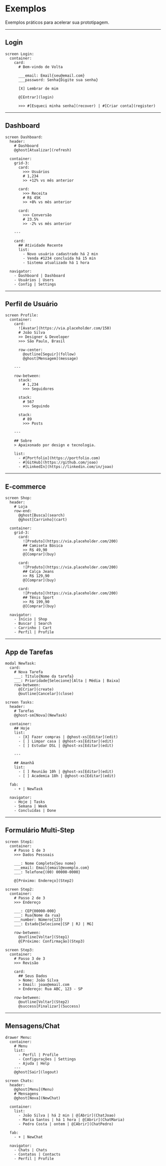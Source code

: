 # Exemplos


Exemplos práticos para acelerar sua prototipagem.

---

## Login

<DslExample title="Tela de Login" heightClassName="h-56">

```dsl
screen Login:
  container:
    card:
      # Bem-vindo de Volta
      
      ___email: Email{seu@email.com}
      ___password: Senha{Digite sua senha}
      
      [X] Lembrar de mim
      
      @[Entrar](login)
      
      >>> #[Esqueci minha senha](recover) | #[Criar conta](register)
```

</DslExample>

---

## Dashboard

<DslExample title="Dashboard com Métricas" heightClassName="h-64">

```dsl
screen Dashboard:
  header:
    # Dashboard
    @ghost[Atualizar](refresh)
  
  container:
    grid-3:
      card:
        >>> Usuários
        # 1,234
        >> +12% vs mês anterior
      
      card:
        >>> Receita
        # R$ 45K
        >> +8% vs mês anterior
      
      card:
        >>> Conversão
        # 23.5%
        >> -2% vs mês anterior
    
    ---
    
    card:
      ## Atividade Recente
      list:
        - Novo usuário cadastrado há 2 min
        - Venda #1234 concluída há 15 min
        - Sistema atualizado há 1 hora
  
  navigator:
    - Dashboard | Dashboard
    - Usuários | Users
    - Config | Settings
```

</DslExample>

---

## Perfil de Usuário

<DslExample title="Perfil Social" heightClassName="h-72">

```dsl
screen Profile:
  container:
    card:
      ![Avatar](https://via.placeholder.com/150)
      # João Silva
      >> Designer & Developer
      >>> São Paulo, Brasil
      
      row-center:
        @outline[Seguir](follow)
        @ghost[Mensagem](message)
    
    ---
    
    row-between:
      stack:
        # 1,234
        >>> Seguidores
      
      stack:
        # 567
        >>> Seguindo
      
      stack:
        # 89
        >>> Posts
    
    ---
    
    ## Sobre
    > Apaixonado por design e tecnologia.
    
    list:
      - #[Portfolio](https://portfolio.com)
      - #[GitHub](https://github.com/joao)
      - #[LinkedIn](https://linkedin.com/in/joao)
```

</DslExample>

---

## E-commerce

<DslExample title="Loja de Produtos" heightClassName="h-72">

```dsl
screen Shop:
  header:
    # Loja
    row-end:
      @ghost[Busca](search)
      @ghost[Carrinho](cart)
  
  container:
    grid-3:
      card:
        ![Produto](https://via.placeholder.com/200)
        ## Camiseta Básica
        >> R$ 49,90
        @[Comprar](buy)
      
      card:
        ![Produto](https://via.placeholder.com/200)
        ## Calça Jeans
        >> R$ 129,90
        @[Comprar](buy)
      
      card:
        ![Produto](https://via.placeholder.com/200)
        ## Tênis Sport
        >> R$ 199,90
        @[Comprar](buy)
  
  navigator:
    - Início | Shop
    - Buscar | Search
    - Carrinho | Cart
    - Perfil | Profile
```

</DslExample>

---

## App de Tarefas

<DslExample title="Lista de Tarefas" heightClassName="h-64">

```dsl
modal NewTask:
  card:
    # Nova Tarefa
    ___: Título{Nome da tarefa}
    ___: Prioridade{Selecione}[Alta | Média | Baixa]
    row-between:
      @[Criar](create)
      @outline[Cancelar](close)

screen Tasks:
  header:
    # Tarefas
    @ghost-sm[Nova](NewTask)
  
  container:
    ## Hoje
    list:
      - [X] Fazer compras | @ghost-xs[Editar](edit)
      - [ ] Limpar casa | @ghost-xs[Editar](edit)
      - [ ] Estudar DSL | @ghost-xs[Editar](edit)
    
    ---
    
    ## Amanhã
    list:
      - [ ] Reunião 10h | @ghost-xs[Editar](edit)
      - [ ] Academia 18h | @ghost-xs[Editar](edit)
  
  fab:
    - + | NewTask
  
  navigator:
    - Hoje | Tasks
    - Semana | Week
    - Concluídas | Done
```

</DslExample>

---

## Formulário Multi-Step

<DslExample title="Cadastro em Etapas" heightClassName="h-64">

```dsl
screen Step1:
  container:
    # Passo 1 de 3
    >>> Dados Pessoais
    
    ___: Nome Completo{Seu nome}
    ___email: Email{email@exemplo.com}
    ___: Telefone{(00) 00000-0000}
    
    @[Próximo: Endereço](Step2)

screen Step2:
  container:
    # Passo 2 de 3
    >>> Endereço
    
    ___: CEP{00000-000}
    ___: Rua{Nome da rua}
    ___number: Número{123}
    ___: Estado{Selecione}[SP | RJ | MG]
    
    row-between:
      @outline[Voltar](Step1)
      @[Próximo: Confirmação](Step3)

screen Step3:
  container:
    # Passo 3 de 3
    >>> Revisão
    
    card:
      ## Seus Dados
      > Nome: João Silva
      > Email: joao@email.com
      > Endereço: Rua ABC, 123 - SP
    
    row-between:
      @outline[Voltar](Step2)
      @success[Finalizar](Success)
```

</DslExample>

---

## Mensagens/Chat

<DslExample title="App de Mensagens" heightClassName="h-64">

```dsl
drawer Menu:
  container:
    # Menu
    list:
      - Perfil | Profile
      - Configurações | Settings
      - Ajuda | Help
    ---
    @ghost[Sair](logout)

screen Chats:
  header:
    @ghost[Menu](Menu)
    # Mensagens
    @ghost[Nova](NewChat)
  
  container:
    list:
      - João Silva | há 2 min | @[Abrir](ChatJoao)
      - Maria Santos | há 1 hora | @[Abrir](ChatMaria)
      - Pedro Costa | ontem | @[Abrir](ChatPedro)
  
  fab:
    - + | NewChat
  
  navigator:
    - Chats | Chats
    - Contatos | Contacts
    - Perfil | Profile
```

</DslExample>
